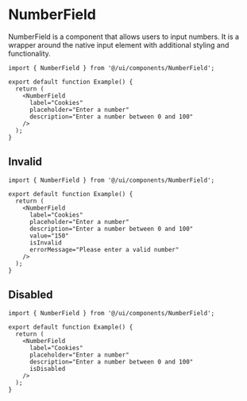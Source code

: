# NumberField

NumberField is a component that allows users to input numbers. It is a wrapper around the native input element with additional styling and functionality.

```tsx
import { NumberField } from '@/ui/components/NumberField';

export default function Example() {
  return (
    <NumberField
      label="Cookies"
      placeholder="Enter a number"
      description="Enter a number between 0 and 100"
    />
  );
}
```

## Invalid

```tsx
import { NumberField } from '@/ui/components/NumberField';

export default function Example() {
  return (
    <NumberField
      label="Cookies"
      placeholder="Enter a number"
      description="Enter a number between 0 and 100"
      value="150"
      isInvalid
      errorMessage="Please enter a valid number"
    />
  );
}
```

## Disabled

```tsx
import { NumberField } from '@/ui/components/NumberField';

export default function Example() {
  return (
    <NumberField
      label="Cookies"
      placeholder="Enter a number"
      description="Enter a number between 0 and 100"
      isDisabled
    />
  );
}
```
